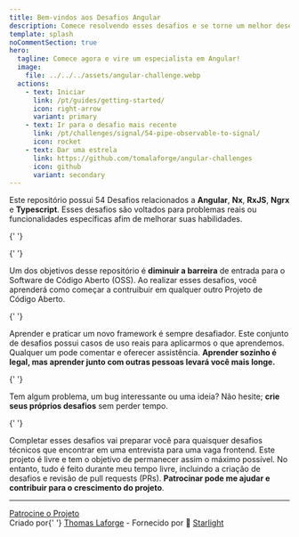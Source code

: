 ```yaml
---
title: Bem-vindos aos Desafios Angular
description: Comece resolvendo esses desafios e se torne um melhor desenvolvedor frontend Angular.
template: splash
noCommentSection: true
hero:
  tagline: Comece agora e vire um especialista em Angular!
  image:
    file: ../../../assets/angular-challenge.webp
  actions:
    - text: Iniciar
      link: /pt/guides/getting-started/
      icon: right-arrow
      variant: primary
    - text: Ir para o desafio mais recente
      link: /pt/challenges/signal/54-pipe-observable-to-signal/
      icon: rocket
    - text: Dar uma estrela
      link: https://github.com/tomalaforge/angular-challenges
      icon: github
      variant: secondary
---
```



<CardGrid>
  <Card title="54 Desafios">
    Este repositório possui 54 Desafios relacionados a <b>Angular</b>, <b>Nx</b>, <b>RxJS</b>,
    <b>Ngrx</b> e <b>Typescript</b>.
    Esses desafios são voltados para problemas reais ou funcionalidades específicas afim de
    melhorar suas habilidades.
  </Card>

{' '}

<Card title="Inscreva-se para ser notificado do desafio mais recente">
  <SubscriptionForm isNote={false} lang="pt" />
</Card>

{' '}

<Card title="Torne-se um contribuidor OSS">
  Um dos objetivos desse repositório é <b>diminuir a barreira</b> de entrada
  para o Software de Código Aberto (OSS). Ao realizar esses desafios, você
  aprenderá como começar a contruibuir em qualquer outro Projeto de Código
  Aberto.
</Card>

{' '}

<Card title="Aprenda junto com os outros">
  Aprender e praticar um novo framework é sempre desafiador. Este conjunto de
  desafios possui casos de uso reais para aplicarmos o que aprendemos. Qualquer
  um pode comentar e oferecer assistência.
  <b>
    Aprender sozinho é legal, mas aprender junto com outras pessoas levará você
    mais longe.
  </b>
</Card>

{' '}

<Card title="Contribua">
  Tem algum problema, um bug interessante ou uma ideia? Não hesite;
  <b>crie seus próprios desafios</b> sem perder tempo.
</Card>

{' '}

<Card title="Prepare-se para entrevistas">
  Completar esses desafios vai preparar você para quaisquer desafios técnicos
  que encontrar em uma entrevista para uma vaga frontend.
</Card>

  <Card title="Patrocínio">
    Este projeto é livre e tem o objetivo de permanecer assim o máximo possível. No entanto,
    tudo é feito durante meu tempo livre, incluindo a criação de desafios e revisão de pull requests (PRs).
    <b>Patrocinar pode me ajudar e contribuir para o crescimento do projeto</b>.
  </Card>
</CardGrid>

---

<div class="article-footer">
  <a href="https://github.com/sponsors/tomalaforge" alt="Sponsor link">
    <MyIcon name="heart" size="1.2rem" color="white" />
    Patrocine o Projeto
  </a>
</div>

<div class="main-page-footer">
  Criado por{' '}
  <a href="https://github.com/tomalaforge?tab=repositories">Thomas Laforge</a> -
  Fornecido por 🌟 <a href="https://starlight.astro.build/">Starlight</a>
</div>
